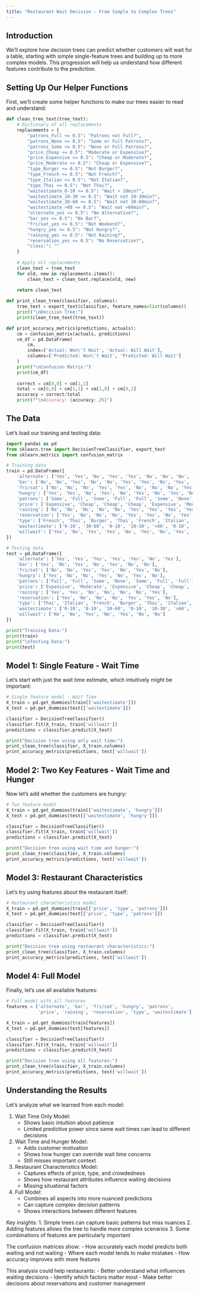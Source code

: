 ```yaml
---
title: "Restaurant Wait Decision - From Simple to Complex Trees"
---
```


## Introduction
We'll explore how decision trees can predict whether customers will wait for a table, starting with simple single-feature trees and building up to more complex models. This progression will help us understand how different features contribute to the prediction.

## Setting Up Our Helper Functions
First, we'll create some helper functions to make our trees easier to read and understand:

```python
def clean_tree_text(tree_text):
    # Dictionary of all replacements
    replacements = {
        "patrons_Full <= 0.5": "Patrons not Full?",
        "patrons_None <= 0.5": "Some or Full Patrons?",
        "patrons_Some <= 0.5": "None or Full Patrons?",
        "price_Cheap <= 0.5": "Moderate or Expensive?",
        "price_Expensive <= 0.5": "Cheap or Moderate?",
        "price_Moderate <= 0.5": "Cheap or Expensive?",
        "type_Burger <= 0.5": "Not Burger?",
        "type_French <= 0.5": "Not French?",
        "type_Italian <= 0.5": "Not Italian?",
        "type_Thai <= 0.5": "Not Thai?",
        "waitestimate_0-10 <= 0.5": "Wait > 10min?",
        "waitestimate_10-30 <= 0.5": "Wait not 10-30min?",
        "waitestimate_30-60 <= 0.5": "Wait not 30-60min?",
        "waitestimate_>60 <= 0.5": "Wait not >60min?",
        "alternate_yes <= 0.5": "No Alternative?",
        "bar_yes <= 0.5": "No Bar?",
        "fri/sat_yes <= 0.5": "Not Weekend?",
        "hungry_yes <= 0.5": "Not Hungry?",
        "raining_yes <= 0.5": "Not Raining?",
        "reservation_yes <= 0.5": "No Reservation?",
        "class:": ""
    }
    
    # Apply all replacements
    clean_text = tree_text
    for old, new in replacements.items():
        clean_text = clean_text.replace(old, new)
    
    return clean_text

def print_clean_tree(classifier, columns):
    tree_text = export_text(classifier, feature_names=list(columns))
    print("\nDecision Tree:")
    print(clean_tree_text(tree_text))

def print_accuracy_metrics(predictions, actuals):
    cm = confusion_matrix(actuals, predictions)
    cm_df = pd.DataFrame(
        cm,
        index=['Actual: Won\'t Wait', 'Actual: Will Wait'],
        columns=['Predicted: Won\'t Wait', 'Predicted: Will Wait']
    )
    print("\nConfusion Matrix:")
    print(cm_df)
    
    correct = cm[0,0] + cm[1,1]
    total = cm[0,0] + cm[1,1] + cm[1,0] + cm[0,1]
    accuracy = correct/total
    print(f"\nAccuracy: {accuracy:.2%}")
```

## The Data
Let's load our training and testing data:

```python
import pandas as pd
from sklearn.tree import DecisionTreeClassifier, export_text
from sklearn.metrics import confusion_matrix

# Training data
train = pd.DataFrame({
    'alternate': ['Yes', 'Yes', 'No', 'Yes', 'Yes', 'No', 'No', 'No', 'No', 'Yes', 'No', 'Yes'],
    'bar': ['No', 'No', 'Yes', 'No', 'No', 'Yes', 'Yes', 'No', 'Yes', 'Yes', 'No', 'Yes'],
    'fri/sat': ['No', 'No', 'No', 'Yes', 'Yes', 'No', 'No', 'No', 'Yes', 'Yes', 'No', 'Yes'],
    'hungry': ['Yes', 'Yes', 'No', 'Yes', 'No', 'Yes', 'No', 'Yes', 'No', 'Yes', 'No', 'Yes'],
    'patrons': ['Some', 'Full', 'Some', 'Full', 'Full', 'Some', 'None', 'Some', 'Full', 'Full', 'None', 'Full'],
    'price': ['Expensive', 'Cheap', 'Cheap', 'Cheap', 'Expensive', 'Moderate', 'Cheap', 'Moderate', 'Cheap', 'Expensive', 'Cheap', 'Cheap'],
    'raining': ['No', 'No', 'No', 'No', 'No', 'Yes', 'Yes', 'Yes', 'Yes', 'No', 'No', 'No'],
    'reservation': ['Yes', 'No', 'No', 'No', 'Yes', 'Yes', 'No', 'Yes', 'No', 'Yes', 'No', 'No'],
    'type': ['French', 'Thai', 'Burger', 'Thai', 'French', 'Italian', 'Burger', 'Thai', 'Burger', 'Italian', 'Thai', 'Burger'],
    'waitestimate': ['0-10', '30-60', '0-10', '10-30', '>60', '0-10', '0-10', '0-10', '>60', '10-30', '0-10', '30-60'],
    'willwait': ['Yes', 'No', 'Yes', 'Yes', 'No', 'Yes', 'No', 'Yes', 'No', 'No', 'No', 'Yes']
})

# Testing data
test = pd.DataFrame({
    'alternate': ['Yes', 'Yes', 'Yes', 'Yes', 'Yes', 'No', 'Yes'],
    'bar': ['Yes', 'No', 'Yes', 'No', 'Yes', 'No', 'No'],
    'fri/sat': ['No', 'No', 'Yes', 'Yes', 'No', 'Yes', 'No'],
    'hungry': ['Yes', 'No', 'No', 'Yes', 'No', 'Yes', 'No'],
    'patrons': ['Full', 'Full', 'Some', 'None', 'Some', 'Full', 'Full'],
    'price': ['Expensive', 'Moderate', 'Expensive', 'Cheap', 'Cheap', 'Expensive', 'Cheap'],
    'raining': ['Yes', 'Yes', 'No', 'No', 'No', 'No', 'Yes'],
    'reservation': ['Yes', 'No', 'No', 'No', 'Yes', 'Yes', 'No'],
    'type': ['Thai', 'Italian', 'French', 'Burger', 'Thai', 'Italian', 'Burger'],
    'waitestimate': ['0-10', '0-10', '30-60', '0-10', '10-30', '>60', '0-10'],
    'willwait': ['No', 'No', 'Yes', 'No', 'Yes', 'No', 'No']
})

print("Training Data:")
print(train)
print("\nTesting Data:")
print(test)
```

## Model 1: Single Feature - Wait Time
Let's start with just the wait time estimate, which intuitively might be important:

```python
# Single feature model - Wait Time
X_train = pd.get_dummies(train[['waitestimate']])
X_test = pd.get_dummies(test[['waitestimate']])

classifier = DecisionTreeClassifier()
classifier.fit(X_train, train['willwait'])
predictions = classifier.predict(X_test)

print("Decision tree using only wait time:")
print_clean_tree(classifier, X_train.columns)
print_accuracy_metrics(predictions, test['willwait'])
```

## Model 2: Two Key Features - Wait Time and Hunger
Now let's add whether the customers are hungry:

```python
# Two feature model
X_train = pd.get_dummies(train[['waitestimate', 'hungry']])
X_test = pd.get_dummies(test[['waitestimate', 'hungry']])

classifier = DecisionTreeClassifier()
classifier.fit(X_train, train['willwait'])
predictions = classifier.predict(X_test)

print("Decision tree using wait time and hunger:")
print_clean_tree(classifier, X_train.columns)
print_accuracy_metrics(predictions, test['willwait'])
```

## Model 3: Restaurant Characteristics
Let's try using features about the restaurant itself:

```python
# Restaurant characteristics model
X_train = pd.get_dummies(train[['price', 'type', 'patrons']])
X_test = pd.get_dummies(test[['price', 'type', 'patrons']])

classifier = DecisionTreeClassifier()
classifier.fit(X_train, train['willwait'])
predictions = classifier.predict(X_test)

print("Decision tree using restaurant characteristics:")
print_clean_tree(classifier, X_train.columns)
print_accuracy_metrics(predictions, test['willwait'])
```

## Model 4: Full Model
Finally, let's use all available features:

```python
# Full model with all features
features = ['alternate', 'bar', 'fri/sat', 'hungry', 'patrons', 
            'price', 'raining', 'reservation', 'type', 'waitestimate']

X_train = pd.get_dummies(train[features])
X_test = pd.get_dummies(test[features])

classifier = DecisionTreeClassifier()
classifier.fit(X_train, train['willwait'])
predictions = classifier.predict(X_test)

print("Decision tree using all features:")
print_clean_tree(classifier, X_train.columns)
print_accuracy_metrics(predictions, test['willwait'])
```

## Understanding the Results

Let's analyze what we learned from each model:

1. Wait Time Only Model:
   - Shows basic intuition about patience
   - Limited predictive power since same wait times can lead to different decisions

2. Wait Time and Hunger Model:
   - Adds customer motivation
   - Shows how hunger can override wait time concerns
   - Still misses important context

3. Restaurant Characteristics Model:
   - Captures effects of price, type, and crowdedness
   - Shows how restaurant attributes influence waiting decisions
   - Missing situational factors

4. Full Model:
   - Combines all aspects into more nuanced predictions
   - Can capture complex decision patterns
   - Shows interactions between different features

Key insights:
1. Simple trees can capture basic patterns but miss nuances
2. Adding features allows the tree to handle more complex scenarios
3. Some combinations of features are particularly important

The confusion matrices show:
- How accurately each model predicts both waiting and not waiting
- Where each model tends to make mistakes
- How accuracy improves with more features

This analysis could help restaurants:
- Better understand what influences waiting decisions
- Identify which factors matter most
- Make better decisions about reservations and customer management
